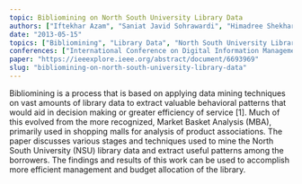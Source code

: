 ```yaml
---
topic: Bibliomining on North South University Library Data
authors: ["Iftekhar Azam", "Saniat Javid Sohrawardi", "Himadree Shekhar Das", "Md Samsul Alam", "Md Saffan Alvy", "Rashedur M Rahman"]
date: "2013-05-15"
topics: ["Bibliomining", "Library Data", "North South University Library"]
conferences: ["International Conference on Digital Information Management"]
paper: "https://ieeexplore.ieee.org/abstract/document/6693969"
slug: "bibliomining-on-north-south-university-library-data"
---
```


Bibliomining is a process that is based on applying data mining techniques on vast amounts of library data to extract valuable behavioral patterns that would aid in decision making or greater efficiency of service [1]. Much of this evolved from the more recognized, Market Basket Analysis (MBA), primarily used in shopping malls for analysis of product associations. The paper discusses various stages and techniques used to mine the North South University (NSU) library data and extract useful patterns among the borrowers. The findings and results of this work can be used to accomplish more efficient management and budget allocation of the library.
